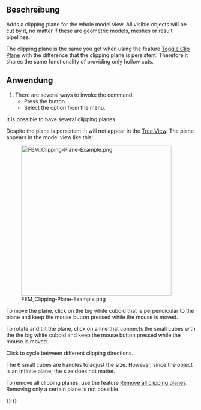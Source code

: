 <languages/>

{{Docnav/de
|[[FEM_PostSpreadsheet/de|NachbereitungTabelle]]
|[[FEM_ClippingPlaneRemoveAll/de|AlleSchnittebenenEntfernen]]
|[[FEM_Workbench/de|FEM]]
|IconL=FEM_PostSpreadsheet.svg
|IconR=FEM_ClippingPlaneRemoveAll.svg
|IconC=Workbench_FEM.svg
}}

{{GuiCommand/de
|Name=FEM ClippingPlaneAdd
|Name/de=FEM SchnittebeneHinzufügen
|MenuLocation=Dienstprogramme → Schnittebene auf Oberfläche
|Workbenches=[[FEM_Workbench/de|FEM]]
|SeeAlso=[[FEM_tutorial/de|FEM-Anleitung]]
}}

<span id="Description"></span>
==Beschreibung==

<div lang="en" dir="ltr" class="mw-content-ltr">
Adds a clipping plane for the whole model view. All visible objects will be cut by it, no matter if these are geometric models, meshes or result pipelines.
</div>

<div lang="en" dir="ltr" class="mw-content-ltr">
The clipping plane is the same you get when using the feature [[Std_ToggleClipPlane|Toggle Clip Plane]] with the difference that the clipping plane is persistent. Therefore it shares the same functionality of providing only hollow cuts.
</div>

<span id="Usage"></span>
==Anwendung==

<div lang="en" dir="ltr" class="mw-content-ltr">
# There are several ways to invoke the command:
#* Press the {{Button|[[Image:FEM_ClippingPlaneAdd.svg|16px]] [[FEM_ClippingPlaneAdd|Clipping Plane on Face]]}} button.
#* Select the {{MenuCommand|Utilities → [[Image:FEM_ClippingPlaneAdd.svg|16px]] Clipping Plane on Face}} option from the menu.
</div>

<div lang="en" dir="ltr" class="mw-content-ltr">
It is possible to have several clipping planes.
</div>

<div lang="en" dir="ltr" class="mw-content-ltr">
Despite the plane is persistent, it will not appear in the [[Tree_View|Tree View]]. The plane appears in the model view like this:
</div>

[[File:FEM_Clipping-Plane-Example.png|400px]]

<div lang="en" dir="ltr" class="mw-content-ltr">
To move the plane, click on the big white cuboid that is perpendicular to the plane and keep the mouse button pressed while the mouse is moved.
</div>

<div lang="en" dir="ltr" class="mw-content-ltr">
To rotate and tilt the plane, click on a line that connects the small cubes with the the big white cuboid and keep the mouse button pressed while the mouse is moved.
</div> 

<div lang="en" dir="ltr" class="mw-content-ltr">
Click {{KEY|Ctrl}} to cycle between different clipping directions.
</div>

<div lang="en" dir="ltr" class="mw-content-ltr">
The 6 small cubes are handles to adjust the size. However, since the object is an infinite plane, the size does not matter.
</div>

<div lang="en" dir="ltr" class="mw-content-ltr">
To remove all clipping planes, use the feature [[FEM_ClippingPlaneRemoveAll|Remove all clipping planes]]. Removing only a certain plane is not possible.
</div>


{{Docnav/de
|[[FEM_PostSpreadsheet/de|NachbereitungTabelle]]
|[[FEM_ClippingPlaneRemoveAll/de|AlleSchnittebenenEntfernen]]
|[[FEM_Workbench/de|FEM]]
|IconL=FEM_PostSpreadsheet.svg
|IconR=FEM_ClippingPlaneRemoveAll.svg
|IconC=Workbench_FEM.svg
}}

{{FEM_Tools_navi{{#translation:}}}}
{{Userdocnavi{{#translation:}}}}